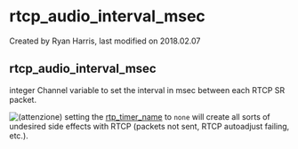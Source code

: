 
# rtcp_audio_interval_msec 

 Created by  Ryan Harris, last modified on 2018.02.07

## rtcp_audio_interval_msec

integer Channel variable to set the interval in msec between each RTCP SR packet.

![(attenzione)](/images/icons/emoticons/warning.svg) setting the [rtp\_timer\_name](../FreeSWITCH-Explained/Dialplan/Variables-Master-List_16352570.mdx#rtp_timer_name) to `none` will create all sorts of undesired side effects with RTCP (packets not sent, RTCP autoadjust failing, etc.).


